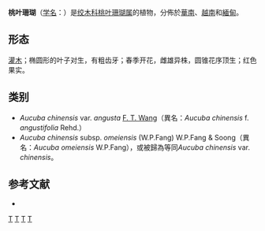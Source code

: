 {{Speciesbox
| status = LC
| status_system = IUCN3.1
| status_ref = <ref>{{Cite iucn | author1 = Botanic Gardens Conservation International (BGCI) | author2 = IUCN SSC Global Tree Specialist Group | title = ''Aucuba chinensis'' | volume = 2019 | page = e.T35909A149051412 | date = 2019 | doi = 10.2305/IUCN.UK.2019-2.RLTS.T35909A149051412.en }}</ref> 
| genus = Aucuba
| species = chinensis
| authority = Benth.
| image = Acuba chinensis subsp. Omeiensis - Chengdu Botanical Garden - Chengdu, China - DSC03214.JPG
| subdivision_ranks =[[变种|变种]]
| subdivision =
* 桃叶珊瑚 ''A. c.'' var. ''chinensis''
* [[狭叶桃叶珊瑚|狭叶桃叶珊瑚]] ''A. c.'' var. ''angusta''
* [[峨眉桃叶珊瑚|峨眉桃叶珊瑚]] ''A. c.'' subsp. ''omeiensis''
}}

'''桃叶珊瑚'''（[[学名|学名]]：{{lang|la|''Aucuba chinensis''}}）是[[绞木科|绞木科]][[桃叶珊瑚属|桃叶珊瑚属]]的植物，分佈於[[華南|華南]]、[[越南|越南]]和[[緬甸|緬甸]]。

== 形态 ==
[[灌木|灌木]]；椭圆形的叶子对生，有粗齿牙；春季开花，雌雄异株，圆锥花序顶生；红色果实。

== 类别 ==
* ''Aucuba chinensis'' var. ''angusta'' [[汪发缵|F. T. Wang]]（異名：''Aucuba chinensis'' f. ''angustifolia'' Rehd.）
* ''Aucuba chinensis'' subsp. ''omeiensis'' (W.P.Fang) W.P.Fang & Soong（異名：''Aucuba omeiensis'' W.P.Fang），或被歸為等同''Aucuba chinensis'' var. ''chinensis''。

== 参考文献 ==
{{reflist}}
* {{cite web| url =http://www.bioinfo.cn/db05/KmzwSpecies.php?action=view&id=786| title =桃叶珊瑚（原变种）| work =《中国高等植物数据库全库》| publisher =中国科学院微生物研究所| author =昆明植物研究所| accessdate =2009-02-21| deadurl =yes| archiveurl =https://web.archive.org/web/20160305060556/http://www.bioinfo.cn/db05/KmzwSpecies.php?action=view&id=786| archivedate =2016-03-05}}

{{Taxonbar|from=Q4819622}}

[[Category:桃叶珊瑚属|T]]
[[Category:中国植物|T]]
[[Category:越南植物|T]]
[[Category:緬甸植物|T]]